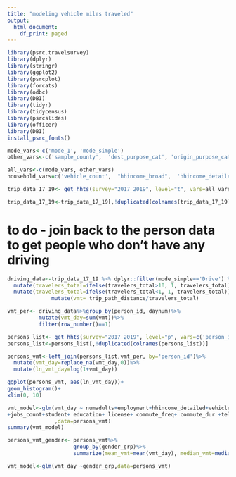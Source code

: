```yaml
---
title: "modeling vehicle miles traveled"
output:
  html_document:
    df_print: paged
---
```





```r
library(psrc.travelsurvey)
library(dplyr)
library(stringr)
library(ggplot2)
library(psrcplot)
library(forcats)
library(odbc)
library(DBI)
library(tidyr)
library(tidycensus)
library(psrcslides)
library(officer)
library(DBI)
install_psrc_fonts()
```


```r
mode_vars<-c('mode_1', 'mode_simple')
other_vars<-c('sample_county',  'dest_purpose_cat', 'origin_purpose_cat', 'trip_path_distance', 'household_id',  'travelers_total', 'person_id')

all_vars<-c(mode_vars, other_vars)
household_vars=c('vehicle_count',  "hhincome_broad",  'hhincome_detailed', 'final_home_is_rgc', 'hhsize', 'household_id', 'lifecycle')
```


```r
trip_data_17_19<- get_hhts(survey="2017_2019", level="t", vars=all_vars)
```

```r
trip_data_17_19<-trip_data_17_19[,!duplicated(colnames(trip_data_17_19))]
```
# to do - join back to the person data to get people who don't have any driving
```r

driving_data<-trip_data_17_19 %>% dplyr::filter(mode_simple=='Drive') %>%
  mutate(travelers_total=ifelse(travelers_total>10, 1, travelers_total))%>%
  mutate(travelers_total=ifelse(travelers_total<1, 1, travelers_total))%>%
              mutate(vmt= trip_path_distance/travelers_total)
```

```r
vmt_per<- driving_data%>%group_by(person_id, daynum)%>%
          mutate(vmt_day=sum(vmt))%>%
          filter(row_number()==1)
```

```r

persons_list<- get_hhts(survey="2017_2019", level="p", vars=c('person_id', 'numadults', 'employment', 'final_cnty', 'vehicle_count',  "hhincome_broad",  'hhincome_detailed', 'final_home_is_rgc','hhsize', 'lifecycle', 'age_category', 'survey_year', 'rent_own', 'res_dur', 'numworkers', 'numchildren', 'gender_grp', 'jobs_count', 'student', 'education', 'industry', 'license', 'commute_freq', 'commute_dur', 'telecommute_freq', 'work_county', 'benefits_1', 'benefits_2', 'benefits_3', 'benefits_4'))
persons_list<-persons_list[,!duplicated(colnames(persons_list))]

```

```r
persons_vmt<-left_join(persons_list,vmt_per, by='person_id')%>%
  mutate(vmt_day=replace_na(vmt_day,0))%>%
  mutate(ln_vmt_day=log(1+vmt_day))

```

```r
ggplot(persons_vmt, aes(ln_vmt_day))+
geom_histogram()+
xlim(0, 10)
```

```r
vmt_model<-glm(vmt_day ~ numadults+employment+hhincome_detailed+vehicle_count+age_category+lifecycle+hhsize+survey_year+final_home_is_rgc+numworkers+numchildren+gender_grp
+jobs_count+student+ education+ license+ commute_freq+ commute_dur +telecommute_freq+ final_cnty+work_county+ benefits_1+ benefits_2+ benefits_3+ benefits_4,  
               ,data=persons_vmt)
summary(vmt_model)
```


```r
persons_vmt_gender<- persons_vmt%>%
                     group_by(gender_grp)%>%
                     summarize(mean_vmt=mean(vmt_day), median_vmt=median(vmt_day))

```


```r
vmt_model<-glm(vmt_day ~gender_grp,data=persons_vmt)
```



